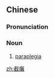 {{also|截瘫}}
==Chinese==
{{zh-forms|s=截瘫}}

===Pronunciation===
{{zh-pron
|m=jiétān
|cat=n
}}

===Noun===
{{zh-noun}}

# [[paraplegia]]

[[zh:截癱]]